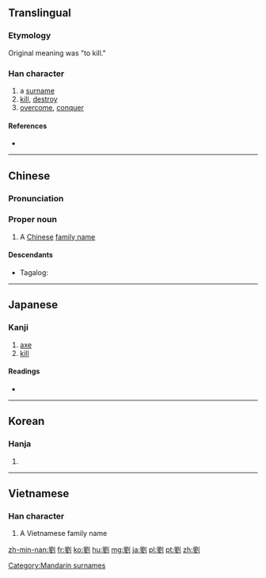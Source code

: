 {{also|刘}}
==Translingual==

===Etymology===
{{Han compound|卯|金|刀|c1=p|c2=s|c3=s|alt3=刂|t2=metal|t3=knife|ls=psc}}

Original meaning was "to kill."

===Han character===
{{Han char|rn=18|rad=刀|as=13|sn=15|four=7210<sub>0</sub>|canj=竹金中弓 (HCLN)}}

# a [[surname]]
# [[kill]], [[destroy]]
# [[overcome]], [[conquer]]

====References====
* {{Han ref|kx=0144.390|dkj=02224|dj=0325.160|hdz=10359.040|uh=5289|ud=21129|bh=BC42|bd=48194}}

----

==Chinese==
{{zh-forms|s=刘}}

===Pronunciation===
{{zh-pron
|m=liú
|c=lau4
|h=
|mn=lâu
|w=
|mc=y
|oc=y
|ma=
|cat=pn,v
}}

{{Pinyin-IPA|Liú}}

===Proper noun===
{{cmn-proper noun|t|pin=Liú|pint=liu2}}

# A [[Chinese]] [[family name]]

====Descendants====
* {{qualifier|Hokkien dialect}} Tagalog: {{l|tl|lao}}

----

==Japanese==

===Kanji===
{{ja-kanji|grade=|rs=刀13}}

# [[axe]]
# [[kill]]

====Readings====
* {{ja-readings|on=[[る]] (ru), [[りゅう]] (ryū)|kun=[[ころ]] (koro)}}

----

==Korean==

===Hanja===
{{ko-hanja|hangeul=[[류]], [[유]]|rv=ryu, yu|mr=ryu, yu|y=lyu, yu}}

# {{defn|lang=ko|sort=刀13}}

----

==Vietnamese==

===Han character===
{{vi-hantu|[[Lưu]]|rs=刀13}}

# A Vietnamese family name

[[Category:Mandarin surnames]]

[[zh-min-nan:劉]]
[[fr:劉]]
[[ko:劉]]
[[hu:劉]]
[[mg:劉]]
[[ja:劉]]
[[pl:劉]]
[[pt:劉]]
[[zh:劉]]